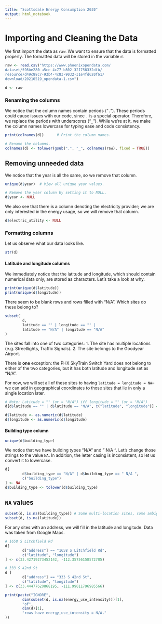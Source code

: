 ```yaml
---
title: "Scottsdale Energy Consumption 2020"
output: html_notebook
---
```

# Importing and Cleaning the Data
We first import the data as `raw`. We want to ensure that the data is formatted properly. The formatted data will be stored in the variable `d`. 
```r
raw <- read.csv("https://www.phoenixopendata.com/
dataset/598be280-a5ce-4c77-b802-321756332dfb/
resource/d49c88c7-93b4-4c83-9032-31e4fd620f61/
download/20210519_opendata-1.csv")

d <- raw
```

### Renaming the columns
We notice that the column names contain periods ("`.`"). These periods could cause issues with our code, since `.` is a special operator. Therefore, we replace the periods with underscores ("`_`"). While we're at it, we make the column names lowercase for typing ease and code consistency.
```r
print(colnames(d))      # Print the column names.

# Rename the columns.
colnames(d) <- tolower(gsub(".", "_", colnames(raw), fixed = TRUE))
```

## Removing unneeded data 
We notice that the year is all the same, so we remove that column.
```r
unique(d$year)  # View all unique year values.

# Remove the year column by setting it to NULL.
d$year <- NULL
```

We also see that there is a column denoting the electricity provider; we are only interested in the energy usage, so we will remove that column.
```r
d$electric_utility <- NULL
```

### Formatting columns 
Let us observe what our data looks like.
```r
str(d)
```

#### Latitude and longitude columns 
We immediately notice that the latitude and longitude, which should contain numerical data only, are stored as characters. Let's take a look at why.
```r
print(unique(d$latitude))
print(unique(d$longitude))
```

There seem to be blank rows and rows filled with "N/A". Which sites do these belong to? 
```r
subset(
        d,
        latitude == "" | longitude == "" |
        latitude == "N/A" | longitude == "N/A"
)
```
The sites fall into one of two categories:
1. The site has multiple locations (e.g. Streetlights, Traffic Signals). 
2. The site belongs to the Goodyear Airport. 

There is **one** exception: the PHX SkyTrain Switch Yard does not belong to either of the two categories, but it has both latitude and longitude set as "N/A". 

For now, we will set all of these sites to having `latitude = longitude = NA`-- we can add in geographical coordinates to those sites that lie in only a single location later. 

```r
# Note: Latitude = "" (or = "N/A") iff longitude = "" (or = "N/A")
d[d$latitude == "" | d$latitude == "N/A", c("latitude", "longitude")] <- NA

d$latitude <- as.numeric(d$latitude)
d$longitude <- as.numeric(d$longitude)
```
#### Building type column 
```r
unique(d$building_type)
```
We notice that we have building types "N/A" and " N/A ". Let's change those strings to the value `NA`. In addition, the letter casing is inconsistent, so let us convert it to lowercase.  
```r
d[
        d$building_type == "N/A" | d$building_type == " N/A ",
        c("building_type")
] <- NA
d$building_type <- tolower(d$building_type)
```

## `NA` values
```r
subset(d, is.na(building_type)) # Some multi-location sites, some ambiguous
subset(d, is.na(latitude))
```
For any sites with an address, we will fill in the latitude and longitude. Data was taken from Google Maps.
```r
# 1658 S Litchfield Rd
d[
        d["address"] == "1658 S Litchfield Rd",
        c("latitude", "longitude")
] <- c(33.42719273452142, -112.35756158572785)

# 333 S 42nd St
d [
        d["address"] == "333 S 42nd St",
        c("latitude", "longitude")
] <- c(33.44477620868195, -111.99011796985566)
```

<!-- #### Energy use intensity column 
We notice that there are many `NA` values for `energy_use_intensity`. Let's take a look at the sites where `energy_use_intensity = NA`. -->
```r
print(paste("IGNORE",
        dim(subset(d, is.na(energy_use_intensity)))[1],
        "of",
        dim(d)[1],
        "rows have energy_use_intensity = N/A."
))
```